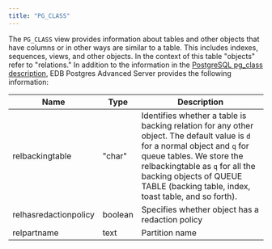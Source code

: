 ```yaml
---
title: "PG_CLASS"
---
```


The `PG_CLASS` view provides information about tables and other objects that have columns or in other ways are similar to a table. This includes indexes, sequences, views, and other objects. In the context of this table "objects" refer to "relations." In addition to the information in the [PostgreSQL pg_class description](https://www.postgresql.org/docs/current/catalog-pg-class.html), EDB Postgres Advanced Server provides the following information:

| Name                  | Type    | Description                                                                                           |
| --------------------- | ------- | ----------------------------------------------------------------------------------------------------- |
| relbackingtable       | "char"  | Identifies whether a table is backing relation for any other object. The default value is `d` for a normal object and `q` for queue tables. We store the relbackingtable as `q` for all the backing objects of QUEUE TABLE (backing table, index, toast table, and so forth). |
| relhasredactionpolicy | boolean | Specifies whether object has a redaction policy  |
| relpartname           | text    | Partition name |
